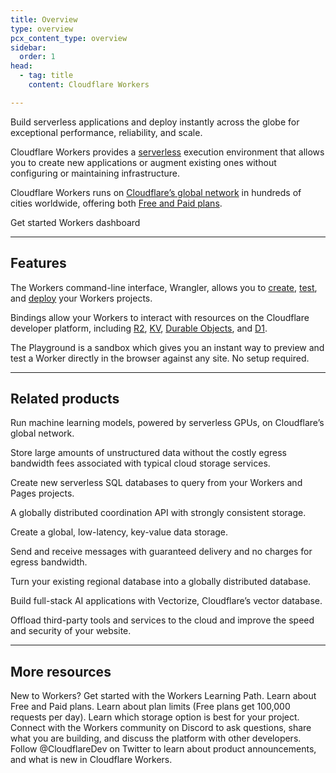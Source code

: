 ```yaml
---
title: Overview
type: overview
pcx_content_type: overview
sidebar:
  order: 1
head:
  - tag: title
    content: Cloudflare Workers

---
```



<Description>

Build serverless applications and deploy instantly across the globe for exceptional performance, reliability, and scale. 
</Description>

<Plan type="all" />

Cloudflare Workers provides a [serverless](https://www.cloudflare.com/learning/serverless/what-is-serverless/) execution environment that allows you to create new applications or augment existing ones without configuring or maintaining infrastructure.

Cloudflare Workers runs on [Cloudflare’s global network](https://www.cloudflare.com/network/) in hundreds of cities worldwide, offering both [Free and Paid plans](/workers/platform/pricing/).

 <LinkButton variant="primary" href="/workers/get-started/">Get started</LinkButton> <LinkButton variant="secondary" href="https://dash.cloudflare.com/?to=/:account/workers-and-pages/create">Workers dashboard</LinkButton>


<Render file="non-contract-enablement" product="fundamentals" />

***

## Features

<Feature header="Wrangler" href="/workers/wrangler/install-and-update/">

The Workers command-line interface, Wrangler, allows you to [create](/workers/wrangler/commands/#init), [test](/workers/wrangler/commands/#dev), and [deploy](/workers/wrangler/commands/#deploy) your Workers projects.


</Feature>

<Feature header="Bindings" href="/workers/runtime-apis/bindings/">

Bindings allow your Workers to interact with resources on the Cloudflare developer platform, including [R2](/r2/), [KV](/kv/concepts/how-kv-works/), [Durable Objects](/durable-objects/), and [D1](/d1/).


</Feature>

<Feature header="Playground" href="/workers/playground/" cta="Use the Playground">

The Playground is a sandbox which gives you an instant way to preview and test a Worker directly in the browser against any site. No setup required.


</Feature>

***

## Related products

<RelatedProduct header="Workers AI" href="/workers-ai/" product="workers-ai">

Run machine learning models, powered by serverless GPUs, on Cloudflare’s global network.


</RelatedProduct>

<RelatedProduct header="R2" href="/r2/" product="r2">

Store large amounts of unstructured data without the costly egress bandwidth fees associated with typical cloud storage services.


</RelatedProduct>

<RelatedProduct header="D1" href="/d1/" product="d1">

Create new serverless SQL databases to query from your Workers and Pages projects.


</RelatedProduct>

<RelatedProduct header="Durable Objects" href="/durable-objects/" product="durable-objects">

A globally distributed coordination API with strongly consistent storage.


</RelatedProduct>

<RelatedProduct header="KV" href="/kv/" product="kv">

Create a global, low-latency, key-value data storage.


</RelatedProduct>

<RelatedProduct header="Queues" href="/queues/" product="queues">

Send and receive messages with guaranteed delivery and no charges for egress bandwidth.


</RelatedProduct>

<RelatedProduct header="Hyperdrive" href="/hyperdrive/" product="hyperdrive">

Turn your existing regional database into a globally distributed database.


</RelatedProduct>

<RelatedProduct header="Vectorize" href="/vectorize/" product="vectorize">

Build full-stack AI applications with Vectorize, Cloudflare’s vector database.


</RelatedProduct>

<RelatedProduct header="Zaraz" href="/zaraz/" product="zaraz">

Offload third-party tools and services to the cloud and improve the speed and security of your website.


</RelatedProduct>

***

## More resources

<CardGrid>

<LinkTitleCard title="Learning Path" href="/learning-paths/workers/" icon="pen">
New to Workers? Get started with the Workers Learning Path.
</LinkTitleCard>

<LinkTitleCard title="Plans" href="/workers/platform/pricing/" icon="seti:shell">
Learn about Free and Paid plans.
</LinkTitleCard>

<LinkTitleCard title="Limits" href="/workers/platform/limits/" icon="document">
Learn about plan limits (Free plans get 100,000 requests per day).
</LinkTitleCard>

<LinkTitleCard title="Storage options" href="/workers/platform/storage-options/" icon="open-book">
Learn which storage option is best for your project.
</LinkTitleCard>

<LinkTitleCard title="Developer Discord" href="https://discord.cloudflare.com" icon="discord">
Connect with the Workers community on Discord to ask questions, share what you are building, and discuss the platform with other developers.
</LinkTitleCard>

<LinkTitleCard title="@CloudflareDev" href="https://x.com/cloudflaredev" icon="x.com">
Follow @CloudflareDev on Twitter to learn about product announcements, and what is new in Cloudflare Workers.
</LinkTitleCard>

</CardGrid>
